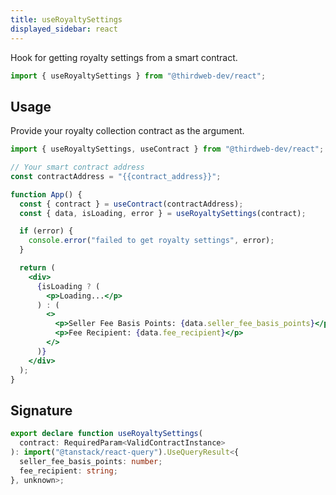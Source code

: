 ```yaml
---
title: useRoyaltySettings
displayed_sidebar: react
---
```



Hook for getting royalty settings from a smart contract.

```jsx
import { useRoyaltySettings } from "@thirdweb-dev/react";
```

## Usage

Provide your royalty collection contract as the argument.

```jsx
import { useRoyaltySettings, useContract } from "@thirdweb-dev/react";

// Your smart contract address
const contractAddress = "{{contract_address}}";

function App() {
  const { contract } = useContract(contractAddress);
  const { data, isLoading, error } = useRoyaltySettings(contract);

  if (error) {
    console.error("failed to get royalty settings", error);
  }

  return (
    <div>
      {isLoading ? (
        <p>Loading...</p>
      ) : (
        <>
          <p>Seller Fee Basis Points: {data.seller_fee_basis_points}</p>
          <p>Fee Recipient: {data.fee_recipient}</p>
        </>
      )}
    </div>
  );
}
```

## Signature

```ts
export declare function useRoyaltySettings(
  contract: RequiredParam<ValidContractInstance>
): import("@tanstack/react-query").UseQueryResult<{
  seller_fee_basis_points: number;
  fee_recipient: string;
}, unknown>;
```
